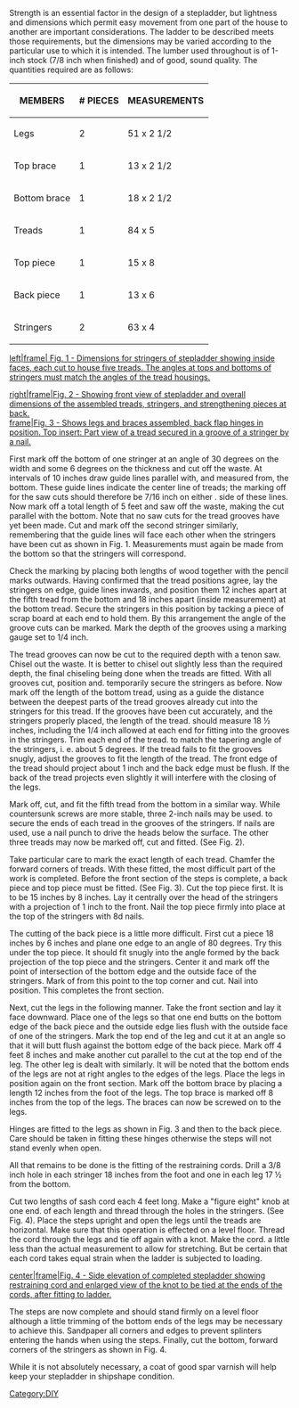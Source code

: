 Strength is an essential factor in the design of a stepladder, but lightness and dimensions which permit easy movement from one part of the house to another are important considerations. The ladder to be described meets those requirements, but the dimensions may be varied according to the particular use to which it is intended. The lumber used throughout is of 1-inch stock (7/8 inch when finished) and of good, sound quality. The quantities required are as follows:

{| class=wikitable
|-
! MEMBERS !! # PIECES !! MEASUREMENTS
|-
|Legs || 2 || 51 x 2 1/2
|-
|Top brace || 1 || 13 x 2 1/2
|-
|Bottom brace || 1 || 18 x 2 1/2
|-
|Treads || 1 || 84 x 5
|-
|Top piece || 1 || 15 x 8
|-
|Back piece || 1 || 13 x 6
|-
|Stringers || 2 || 63 x 4
|}

[[image:step1.gif|left|frame| Fig. 1 - Dimensions for stringers of stepladder showing inside faces, each cut to house five treads. The angles at tops and bottoms of stringers must match the angles of the tread housings.]] 

[[image:step2.gif|right|frame|Fig. 2 - Showing front view of stepladder and overall dimensions of the assembled treads, stringers, and strengthening pieces at back.]] <br clear=all>

[[image:step3.gif|frame|Fig. 3 - Shows legs and braces assembled, back flap hinges in position. Top insert: Part view of a tread secured in a groove of a stringer by a nail.]]

First mark off the bottom of one stringer at an angle of 30 degrees on the width and some 6 degrees on the thickness and cut off the waste. At intervals of 10 inches draw guide lines parallel with, and measured from, the bottom. These guide lines indicate the center line of treads; the marking off for the saw cuts should therefore be 7/16 inch on either . side of these lines. Now mark off a total length of 5 feet and saw off the waste, making the cut parallel with the bottom. Note that no saw cuts for the tread grooves have yet been made. Cut and mark off the second stringer similarly, remembering that the guide lines will face each other when the stringers have been cut as shown in Fig. 1. Measurements must again be made from the bottom so that the stringers will correspond. 

Check the marking by placing both lengths of wood together with the pencil marks outwards. Having confirmed that the tread positions agree, lay the stringers on edge, guide lines inwards, and position them 12 inches apart at the fifth tread from the bottom and 18 inches apart (inside measurement) at the bottom tread. Secure the stringers in this position by tacking a piece of scrap board at each end to hold them. By this arrangement the angle of the groove cuts can be marked. Mark the depth of the grooves using a marking gauge set to 1/4 inch. 

The tread grooves can now be cut to the required depth with a tenon saw. Chisel out the waste. It is better to chisel out slightly less than the required depth, the final chiseling being done when the treads are fitted. With all grooves cut, position and. temporarily secure the stringers as before. Now mark off the length of the bottom tread, using as a guide the distance between the deepest parts of the tread grooves already cut into the stringers for this tread. If the grooves have been cut accurately, and the stringers properly placed, the length of the tread. should measure 18 ½ inches, including the 1/4 inch allowed at each end for fitting into the grooves in the stringers. Trim each end of the tread. to match the tapering angle of the stringers, i. e. about 5 degrees. If the tread fails to fit the grooves snugly, adjust the grooves to fit the length of the tread. The front edge of the tread should project about 1 inch and the back edge must be flush. If the back of the tread projects even slightly it will interfere with the closing of the legs. 

Mark off, cut, and fit the fifth tread from the bottom in a similar way. While countersunk screws are more stable, three 2-inch nails may be used. to secure the ends of each tread in the grooves of the stringers. If nails are used, use a nail punch to drive the heads below the surface. The other three treads may now be marked off, cut and fitted. (See Fig. 2).

Take particular care to mark the exact length of each tread. Chamfer the forward corners of treads. With these fitted, the most difficult part of the work is completed. Before the front section of the steps is complete, a back piece and top piece must be fitted. (See Fig. 3). Cut the top piece first. It is to be 15 inches by 8 inches. Lay it centrally over the head of the stringers with a projection of 1 inch to the front. Nail the top piece firmly into place at the top of the stringers with 8d nails. 

The cutting of the back piece is a little more difficult. First cut a piece 18 inches by 6 inches and plane one edge to an angle of 80 degrees. Try this under the top piece. It should fit snugly into the angle formed by the back projection of the top piece and the stringers. Center it and mark off the point of intersection of the bottom edge and the outside face of the stringers. Mark of from this point to the top corner and cut. Nail into position. This completes the front section. 

Next, cut the legs in the following manner. Take the front section and lay it face downward. Place one of the legs so that one end butts on the bottom edge of the back piece and the outside edge lies flush with the outside face of one of the stringers. Mark the top end of the leg and cut it at an angle so that it will butt flush against the bottom edge of the back piece. Mark off 4 feet 8 inches and make another cut parallel to the cut at the top end of the leg. The other leg is dealt with similarly. It will be noted that the bottom ends of the legs are not at right angles to the edges of the legs. Place the legs in position again on the front section. Mark off the bottom brace by placing a length 12 inches from the foot of the legs. The top brace is marked off 8 inches from the top of the legs. The braces can now be screwed on to the legs. 

Hinges are fitted to the legs as shown in Fig. 3 and then to the back piece. Care should be taken in fitting these hinges otherwise the steps will not stand evenly when open. 

All that remains to be done is the fitting of the restraining cords. Drill a 3/8 inch hole in each stringer 18 inches from the foot and one in each leg 17 ½ from the bottom. 

Cut two lengths of sash cord each 4 feet long. Make a "figure eight" knob at one end. of each length and thread through the holes in the stringers. (See Fig. 4). Place the steps upright and open the legs until the treads are horizontal. Make sure that this operation is effected on a level floor. Thread the cord through the legs and tie off again with a knot. Make the cord. a little less than the actual measurement to allow for stretching. But be certain that each cord takes equal strain when the ladder is subjected to loading.

[[image:step4.gif|center|frame|Fig. 4 - Side elevation of completed stepladder showing restraining cord and enlarged view of the knot to be tied at the ends of the cords, after fitting to ladder.]]

The steps are now complete and should stand firmly on a level floor although a little trimming of the bottom ends of the legs may be necessary to achieve this. Sandpaper all corners and edges to prevent splinters entering the hands when using the steps. Finally, cut the bottom, forward corners of the stringers as shown in Fig. 4. 

While it is not absolutely necessary, a coat of good spar varnish will help keep your stepladder in shipshape condition. 


[[Category:DIY]]